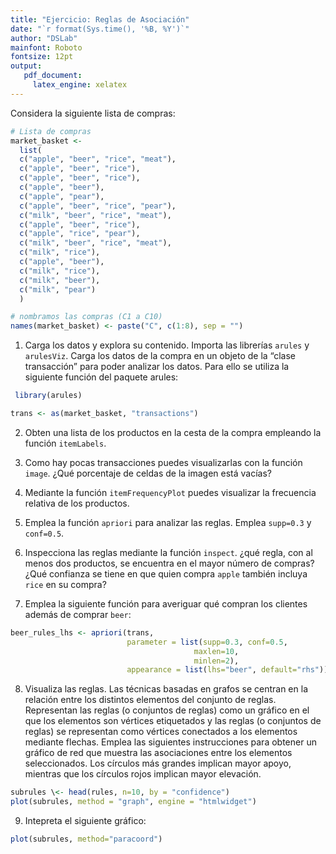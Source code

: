 ```yaml
---
title: "Ejercicio: Reglas de Asociación"
date: "`r format(Sys.time(), '%B, %Y')`"
author: "DSLab"
mainfont: Roboto
fontsize: 12pt
output:
   pdf_document:
     latex_engine: xelatex
---
```


Considera la siguiente lista de compras:

```r
# Lista de compras
market_basket <-  
  list(  
  c("apple", "beer", "rice", "meat"),
  c("apple", "beer", "rice"),
  c("apple", "beer", "rice"),
  c("apple", "beer"), 
  c("apple", "pear"),
  c("apple", "beer", "rice", "pear"),
  c("milk", "beer", "rice", "meat"), 
  c("apple", "beer", "rice"), 
  c("apple", "rice", "pear"),
  c("milk", "beer", "rice", "meat"), 
  c("milk", "rice"), 
  c("apple", "beer"),
  c("milk", "rice"), 
  c("milk", "beer"),
  c("milk", "pear")
  )

# nombramos las compras (C1 a C10)
names(market_basket) <- paste("C", c(1:8), sep = "")
```

1.  Carga los datos y explora su contenido. Importa las librerías `arules` y `arulesViz`. Carga los datos de la compra en un objeto de la "clase transacción" para poder analizar los datos. Para ello se utiliza la siguiente función del paquete arules:

```r
 library(arules)

trans <- as(market_basket, "transactions")
```

2.  Obten una lista de los productos en la cesta de la compra empleando la función `itemLabels`.

3.  Como hay pocas transacciones puedes visualizarlas con la función `image`. ¿Qué porcentaje de celdas de la imagen está vacías?

4.  Mediante la función `itemFrequencyPlot` puedes visualizar la frecuencia relativa de los productos.

5.  Emplea la función `apriori` para analizar las reglas. Emplea `supp=0.3` y `conf=0.5`.

6.  Inspecciona las reglas mediante la función `inspect`. ¿qué regla, con al menos dos productos, se encuentra en el mayor número de compras? ¿Qué confianza se tiene en que quien compra `apple` también incluya `rice` en su compra?

7.  Emplea la siguiente función para averiguar qué compran los clientes además de comprar `beer`:

```r
beer_rules_lhs <- apriori(trans, 
                          parameter = list(supp=0.3, conf=0.5, 
                                         maxlen=10, 
                                         minlen=2),
                          appearance = list(lhs="beer", default="rhs"))
```

8.  Visualiza las reglas. Las técnicas basadas en grafos se centran en la relación entre los distintos elementos del conjunto de reglas. Representan las reglas (o conjuntos de reglas) como un gráfico en el que los elementos son vértices etiquetados y las reglas (o conjuntos de reglas) se representan como vértices conectados a los elementos mediante flechas. Emplea las siguientes instrucciones para obtener un gráfico de red que muestra las asociaciones entre los elementos seleccionados. Los círculos más grandes implican mayor apoyo, mientras que los círculos rojos implican mayor elevación.
```r
subrules \<- head(rules, n=10, by = "confidence")
plot(subrules, method = "graph", engine = "htmlwidget")
```

9. Intepreta el siguiente gráfico:
```r
plot(subrules, method="paracoord")
```